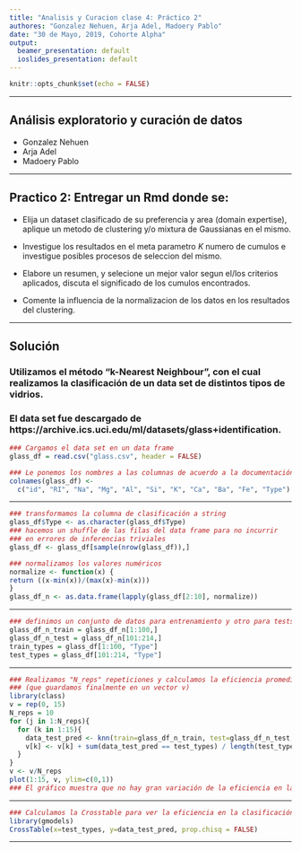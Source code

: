 ```yaml
---
title: "Analisis y Curacion clase 4: Práctico 2"
authores: "Gonzalez Nehuen, Arja Adel, Madoery Pablo"
date: "30 de Mayo, 2019, Cohorte Alpha"
output:
  beamer_presentation: default
  ioslides_presentation: default
---
```


```r
knitr::opts_chunk$set(echo = FALSE)
``` 

***
## Análisis exploratorio y curación de datos

- Gonzalez Nehuen
- Arja Adel 
- Madoery Pablo

***
## Practico 2: Entregar un Rmd donde se:

- Elija un dataset clasificado de su preferencia y area (domain expertise), aplique un metodo de clustering y/o mixtura de Gaussianas en el mismo.

- Investigue los resultados en el meta parametro $K$ numero de cumulos e investigue posibles procesos de seleccion del mismo.

- Elabore un resumen, y selecione un mejor valor segun el/los criterios aplicados, discuta el significado de los cumulos encontrados. 

- Comente la influencia de la normalizacion de los datos en los resultados del clustering.

***
## Solución

### Utilizamos el método "k-Nearest Neighbour", con el cual realizamos la clasificación de un data set de distintos tipos de vidrios.
### El data set fue descargado de https://archive.ics.uci.edu/ml/datasets/glass+identification.

```r
### Cargamos el data set en un data frame
glass_df = read.csv("glass.csv", header = FALSE)

### Le ponemos los nombres a las columnas de acuerdo a la documentación del data set
colnames(glass_df) <- 
  c("id", "RI", "Na", "Mg", "Al", "Si", "K", "Ca", "Ba", "Fe", "Type")
```

***
```r
### transformamos la columna de clasificación a string
glass_df$Type <- as.character(glass_df$Type) 
### hacemos un shuffle de las filas del data frame para no incurrir 
### en errores de inferencias triviales
glass_df <- glass_df[sample(nrow(glass_df)),]

### normalizamos los valores numéricos
normalize <- function(x) {
return ((x-min(x))/(max(x)-min(x)))
}
glass_df_n <- as.data.frame(lapply(glass_df[2:10], normalize))
```

***
```r
### definimos un conjunto de datos para entrenamiento y otro para tests
glass_df_n_train = glass_df_n[1:100,]
glass_df_n_test = glass_df_n[101:214,]
train_types = glass_df[1:100, "Type"]
test_types = glass_df[101:214, "Type"]
```

***
```r
### Realizamos "N_reps" repeticiones y calculamos la eficiencia promedio 
### (que guardamos finalmente en un vector v)
library(class)
v = rep(0, 15)
N_reps = 10
for (j in 1:N_reps){
  for (k in 1:15){
    data_test_pred <- knn(train=glass_df_n_train, test=glass_df_n_test, cl=train_types, k=k)
    v[k] <- v[k] + sum(data_test_pred == test_types) / length(test_types)
  }
}
v <- v/N_reps
plot(1:15, v, ylim=c(0,1))
### El gráfico muestra que no hay gran variación de la eficiencia en la clasificación cuando se varía el parámetro k.
```

***
```r
### Calculamos la Crosstable para ver la eficiencia en la clasificación de cada clase y los errores cometidos.
library(gmodels)
CrossTable(x=test_types, y=data_test_pred, prop.chisq = FALSE)
```
***
